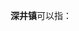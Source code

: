 '''深井镇'''可以指：
{{PRC admin/disambig|13/07/21/101/000|21/13/22/111/000|44/07/81/113/000}}
{{disambig|cat=三字中国镇名消歧义}}